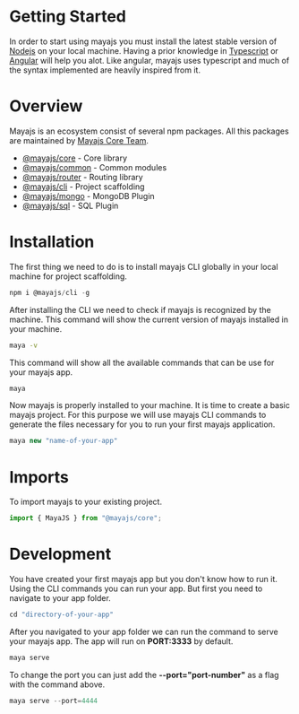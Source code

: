 # Getting Started

In order to start using mayajs you must install the latest stable version of [Nodejs](https://nodejs.org/en/) on your local machine.
Having a prior knowledge in [Typescript](https://www.typescriptlang.org/) or [Angular](https://angular.io/) will help you alot. Like angular, mayajs uses typescript and much of the syntax implemented are heavily inspired from it.

# Overview

Mayajs is an ecosystem consist of several npm packages. All this packages are maintained by [Mayajs Core Team](https://mayajs.io/).

- [@mayajs/core](https://www.npmjs.com/package/@mayajs/core) - Core library
- [@mayajs/common](https://www.npmjs.com/package/@mayajs/common) - Common modules
- [@mayajs/router](https://www.npmjs.com/package/@mayajs/router) - Routing library
- [@mayajs/cli](https://www.npmjs.com/package/@mayajs/cli) - Project scaffolding
- [@mayajs/mongo](https://www.npmjs.com/package/@mayajs/mongo) - MongoDB Plugin
- [@mayajs/sql](https://www.npmjs.com/package/@mayajs/sql) - SQL Plugin

# Installation

The first thing we need to do is to install mayajs CLI globally in your local machine for project scaffolding.

```js
npm i @mayajs/cli -g
```

After installing the CLI we need to check if mayajs is recognized by the machine. This command will show the current version of mayajs installed in your machine.

```sh
maya -v
```

This command will show all the available commands that can be use for your mayajs app.

```sh
maya
```

Now mayajs is properly installed to your machine. It is time to create a basic mayajs project. For this purpose we will use mayajs CLI commands to generate the files necessary for you to run your first mayajs application.

```js
maya new "name-of-your-app"
```

# Imports

To import mayajs to your existing project.

```js
import { MayaJS } from "@mayajs/core";
```

# Development

You have created your first mayajs app but you don't know how to run it. Using the CLI commands you can run your app. But first you need to navigate to your app folder.

```js
cd "directory-of-your-app"
```

After you navigated to your app folder we can run the command to serve your mayajs app. The app will run on **PORT:3333** by default.

```js
maya serve
```

To change the port you can just add the **--port="port-number"** as a flag with the command above.

```js
maya serve --port=4444
```
